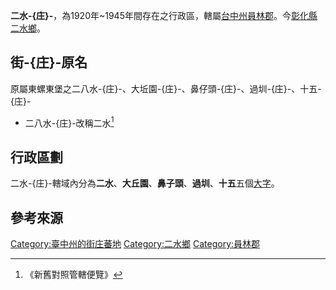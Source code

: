 '''二水-{庄}-'''，為1920年~1945年間存在之行政區，轄屬[[臺中州|台中州]][[員林郡|員林郡]]。今[[彰化縣|彰化縣]][[二水鄉|二水鄉]]。

==街-{庄}-原名==
原屬東螺東堡之二八水-{庄}-、大坵園-{庄}-、鼻仔頭-{庄}-、過圳-{庄}-、十五-{庄}-
*二八水-{庄}-改稱二水<ref>《新舊對照管轄便覽》</ref>

==行政區劃==
二水-{庄}-轄域內分為'''二水'''、'''大丘園'''、'''鼻子頭'''、'''過圳'''、'''十五'''五個[[大字_(行政區劃)|大字]]。

== 參考來源 ==
{{reflist}}

{{台中州}}
[[Category:臺中州的街庄蕃地|Category:臺中州的街庄蕃地]]
[[Category:二水鄉|Category:二水鄉]]
[[Category:員林郡|Category:員林郡]]